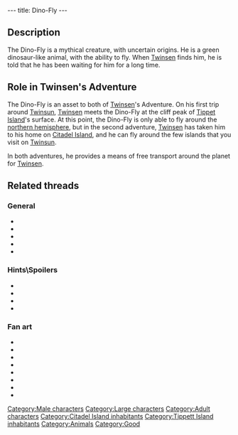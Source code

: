 ---
title: Dino-Fly
---

{{Character|
Name=Dino-Fly|
Image=DVDINO.jpg|
Race=Dino-Fly|
Gender=Male|
Size=Large|
Age=Adult}}

==Description==

The Dino-Fly is a mythical creature, with uncertain origins. He is a green dinosaur-like animal, with the ability to fly. When [[Twinsen]] finds him, he is told that he has been waiting for him for a long time.

==Role in Twinsen's Adventure==

The Dino-Fly is an asset to both of [[Twinsen]]'s Adventure. On his first trip around [[Twinsun]], [[Twinsen]] meets the Dino-Fly at the cliff peak of [[Tippet Island]]'s surface. At this point, the Dino-Fly is only able to fly around the [[northern hemisphere]], but in the second adventure, [[Twinsen]] has taken him to his home on [[Citadel Island]], and he can fly around the few islands that you visit on [[Twinsun]].

In both adventures, he provides a means of free transport around the planet for [[Twinsen]]. 

==Related threads==
===General===
* {{thread|id=5932|title=LBA2 Mysteries}}
* {{thread|id=2865|title=Dino Fly}}
* {{thread|id=1860|title=LBA1 Vs LBA2}}
* {{thread|id=1352|title=Another weird savegame}}
* {{thread|id=125|title=Dinofly}}

===Hints\Spoilers===
* {{thread|id=7360|title=Found a way to make your Dino-Fly fly with the rain}}
* {{thread|id=6159|title=fly}}
* {{thread|id=6166|title=ARGH!!!!!!!!! how du u get the bloody dinofly cured?????}}
* {{thread|id=2543|title=Dinofly Maddness}}

===Fan art===
* {{thread|id=6222|title=For those interested to see what a cell-shaded LBA would look like}}
* {{post|id=161370|title=Edited Film Pictures}}
* {{post|id=74509|title=Metal Gear Twinsen}}
* {{thread|id=9972|title=Just having a go...}}
* {{post|id=229377|title=LBA comics??}}
* {{thread|id=6093|title=Flash fan movie}}
* {{post|id=55978|title=Lba3}}
* {{thread|id=4362|title=Returnig to Hamalayi...}}

{{Stub}}

[[Category:Male characters]]
[[Category:Large characters]]
[[Category:Adult characters]]
[[Category:Citadel Island inhabitants]]
[[Category:Tippett Island inhabitants]]
[[Category:Animals]]
[[Category:Good]]
